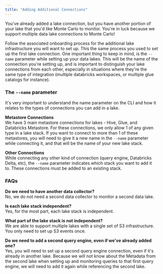 ```yaml
---
title: "Adding Additional Connections"
---
```


You've already added a lake connection, but you have another portion of your lake that you'd like Monte Carlo to monitor. You're in luck because we support multiple data lake connections to Monte Carlo!

Follow the associated onboarding process for the additional lake infrastructure you will want to set up. This the same process you used to set up the first lake connection. One important thing to keep in mind, is the `--name` parameter while setting up your data lakes. This will be the name of the connection you're setting up, and is important to distinguish your lake connections from each other, especially in situations where they're the same type of integration (multiple databricks workspaces, or multiple glue catalogs for instance). 

### The `--name` parameter

It's very important to understand the name parameter on the CLI and how it relates to the types of connections you can add in a lake.

**Metastore Connections**  
We have 3 main metastore connections for lakes - Hive, Glue, and Databricks Metastore. For these connections, we only allow 1 of any given type in a lake stack. If you want to connect to more than 1 of these metastores, you will need to give it a new name in the `--name` parameter while connecting it, and that will be the name of your new lake stack.

**Other Connections**  
While connecting any other kind of connection (query engine, Databricks Delta, etc), the `--name` parameter indicates which stack you want to add it to. These connections must be added to an existing stack.

### FAQs

**Do we need to have another data collector?**  
No, we do not need a second data collector to monitor a second data lake.

**Is each lake stack independent?**  
Yes, for the most part, each lake stack is independent.

**What part of the lake stack is not independent?**  
We are able to support multiple lakes with a single set of S3 infrastructure. You only need to set up S3 events once.

**Do we need to add a second query engine, even if we've already added one?**  
Yes, you will need to set up a second query engine connection, even if it's already in another lake. Because we will not know about the Metadata from the second lake when setting up and monitoring queries to that first query engine, we will need to add it again while referencing the second lake.